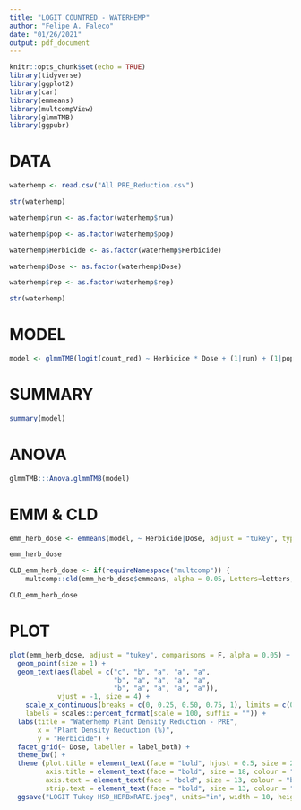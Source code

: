 ```yaml
---
title: "LOGIT COUNTRED - WATERHEMP"
author: "Felipe A. Faleco"
date: "01/26/2021"
output: pdf_document
---
```


```r

knitr::opts_chunk$set(echo = TRUE)
library(tidyverse)
library(ggplot2)
library(car)
library(emmeans)
library(multcompView)
library(glmmTMB)
library(ggpubr)

```


# DATA

```r

waterhemp <- read.csv("All PRE_Reduction.csv")

str(waterhemp)

waterhemp$run <- as.factor(waterhemp$run)

waterhemp$pop <- as.factor(waterhemp$pop)

waterhemp$Herbicide <- as.factor(waterhemp$Herbicide)

waterhemp$Dose <- as.factor(waterhemp$Dose)

waterhemp$rep <- as.factor(waterhemp$rep)

str(waterhemp)

```


# MODEL

```r

model <- glmmTMB(logit(count_red) ~ Herbicide * Dose + (1|run) + (1|pop), data = waterhemp, family = "gaussian")

```


# SUMMARY

```r

summary(model)

```


# ANOVA

```r

glmmTMB:::Anova.glmmTMB(model)

```


# EMM & CLD

```r

emm_herb_dose <- emmeans(model, ~ Herbicide|Dose, adjust = "tukey", type = "response", contr = "pairwise")

emm_herb_dose

CLD_emm_herb_dose <- if(requireNamespace("multcomp")) {
    multcomp::cld(emm_herb_dose$emmeans, alpha = 0.05, Letters=letters, adjust="tukey", reversed = TRUE)}

CLD_emm_herb_dose

```


# PLOT

```r

plot(emm_herb_dose, adjust = "tukey", comparisons = F, alpha = 0.05) + 
  geom_point(size = 1) +
  geom_text(aes(label = c("c", "b", "a", "a", "a",
                          "b", "a", "a", "a", "a",
                          "b", "a", "a", "a", "a")),
            vjust = -1, size = 4) +
    scale_x_continuous(breaks = c(0, 0.25, 0.50, 0.75, 1), limits = c(0, 1),
    labels = scales::percent_format(scale = 100, suffix = "")) +
  labs(title = "Waterhemp Plant Density Reduction - PRE", 
       x = "Plant Density Reduction (%)", 
       y = "Herbicide") + 
  facet_grid(~ Dose, labeller = label_both) +
  theme_bw() + 
  theme (plot.title = element_text(face = "bold", hjust = 0.5, size = 22, colour = "darkgreen"), 
         axis.title = element_text(face = "bold", size = 18, colour = "darkgreen"), 
         axis.text = element_text(face = "bold", size = 13, colour = "black"),
         strip.text = element_text(face = "bold", size = 13, colour = "black")) +
  ggsave("LOGIT Tukey HSD_HERBxRATE.jpeg", units="in", width = 10, height = 4, dpi = 600)

```

